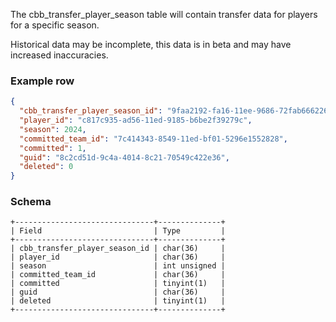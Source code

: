 The cbb_transfer_player_season table will contain transfer data for players for a specific season.

Historical data may be incomplete, this data is in beta and may have increased inaccuracies.

### Example row
```json
{
  "cbb_transfer_player_season_id": "9faa2192-fa16-11ee-9686-72fab666226a",
  "player_id": "c817c935-ad56-11ed-9185-b6be2f39279c",
  "season": 2024,
  "committed_team_id": "7c414343-8549-11ed-bf01-5296e1552828",
  "committed": 1,
  "guid": "8c2cd51d-9c4a-4014-8c21-70549c422e36",
  "deleted": 0
}
```

### Schema
```console
+-------------------------------+--------------+
| Field                         | Type         |
+-------------------------------+--------------+
| cbb_transfer_player_season_id | char(36)     |
| player_id                     | char(36)     |
| season                        | int unsigned |
| committed_team_id             | char(36)     |
| committed                     | tinyint(1)   |
| guid                          | char(36)     |
| deleted                       | tinyint(1)   |
+-------------------------------+--------------+
```
